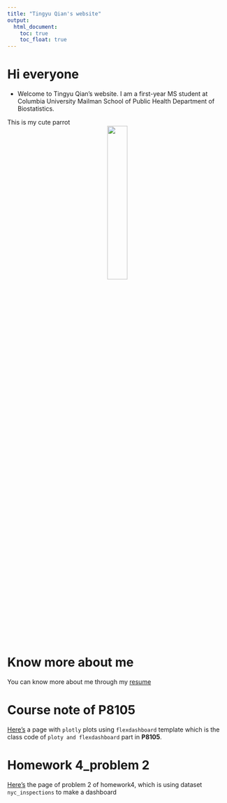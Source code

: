 ```yaml
---
title: "Tingyu Qian's website"
output: 
  html_document:
    toc: true
    toc_float: true
---
```


# Hi everyone
* Welcome to Tingyu Qian's website. I am a first-year MS student at Columbia University Mailman School of Public Health Department of Biostatistics.

This is my cute parrot
<center>
![](IMG_9369.jpeg){width=30%}
</center>

# Know more about me

You can know more about me through my [resume](resume.html)

# Course note of P8105

[Here's](plotly.html) a page with `plotly` plots using `flexdashboard` template which is the class code of `ploty and flexdashboard` part in **P8105**.

# Homework 4_problem 2
[Here's](dashboard.html) the page of problem 2 of homework4, which is using dataset `nyc_inspections` to make a dashboard